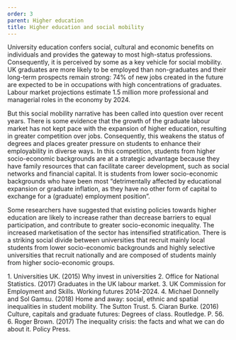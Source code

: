 ```yaml
---
order: 3
parent: Higher education
title: Higher education and social mobility
---
```



University education confers social, cultural and economic benefits on
individuals and provides the gateway to most high-status
professions.<FootnoteLink text="1"/> Consequently, it
is perceived by some as a key vehicle for social mobility. UK graduates are more
likely to be employed than non-graduates and their long-term prospects remain
strong:<FootnoteLink text="2"/> 74% of new jobs
created in the future are expected to be in occupations with high concentrations
of graduates. Labour market projections estimate 1.5 million more professional
and managerial roles in the economy by 2024.<FootnoteLink
text="3"/>

<ResearchImage imageName="higher-education-and-social-mobility.jpg" />

But this social mobility narrative has been called into question over recent
years. There is some evidence that the growth of the graduate labour market has
not kept pace with the expansion of higher education, resulting in greater
competition over jobs. Consequently, this weakens the status of degrees and
places greater pressure on students to enhance their employability in diverse
ways. In this competition, students from higher socio-economic backgrounds are
at a strategic advantage because they have family resources that can facilitate
career development, such as social networks and financial capital. It is
students from lower socio-economic backgrounds who have been most “detrimentally
affected by educational expansion or graduate inflation, as they have no other
form of capital to exchange for a (graduate) employment position”.<FootnoteLink
text="4"/>

Some researchers have suggested that existing policies towards higher education
are likely to increase rather than decrease barriers to equal participation, and
contribute to greater socio-economic inequality.<FootnoteLink
text="5"/> The increased marketisation of the sector
has intensified stratification. There is a striking social divide between
universities that recruit mainly local students from lower socio-economic
backgrounds and highly selective universities that recruit nationally and are
composed of students mainly from higher socio-economic groups.

<Footnotes>
	1. Universities UK. (2015) Why invest in universities
	2. Office for National Statistics. (2017) Graduates in the UK labour market.
	3.  UK Commission for Employment and Skills. Working futures 2014-2024.
	4. Michael Donnelly and Sol Gamsu. (2018) Home and away: social, ethnic and spatial inequalities in student mobility. The Sutton Trust.
	5. Ciaran Burke. (2016) Culture, capitals and graduate futures: Degrees of class. Routledge. P. 56.
	6. Roger Brown. (2017) The inequality crisis: the facts and what we can do about it. Policy Press.
</Footnotes>
